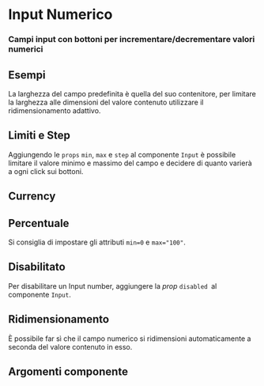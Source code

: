 

<Meta title="Documentazione/Form/Input Numerico" of={Input} />

# Input Numerico

### Campi input con bottoni per incrementare/decrementare valori numerici

## Esempi

La larghezza del campo predefinita è quella del suo contenitore, per limitare la larghezza alle dimensioni del valore contenuto utilizzare il ridimensionamento adattivo.

<Canvas>
    <Story id="componenti-form-input--input-numerico-dimensionamento" />
</Canvas>

## Limiti e Step

Aggiungendo le `props` `min`, `max` e `step` al componente `Input` è possibile limitare il valore minimo e massimo del campo e decidere di quanto varierà a ogni click sui bottoni.

<Canvas>
    <Story id="componenti-form-input--input-numerico-steps" />
</Canvas>

## Currency

<Canvas>
    <Story id="componenti-form-input--input-numerico-valuta" />
</Canvas>

## Percentuale

Si consiglia di impostare gli attributi `min=0` e `max="100"`.

<Canvas>
    <Story id="componenti-form-input--input-numerico-percentuale" />
</Canvas>

## Disabilitato

Per disabilitare un Input number, aggiungere la _prop_ `disabled `al componente `Input`.

<Canvas>
    <Story id="componenti-form-input--input-numerico-disabilitato" />
</Canvas>

## Ridimensionamento

È possibile far sì che il campo numerico si ridimensioni automaticamente a seconda del valore contenuto in esso.

<Canvas>
    <Story id="componenti-form-input--input-numerico-ridimensionamento" />
</Canvas>

## Argomenti componente

<ArgsTable of={Input} />
